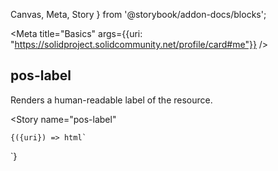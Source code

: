 
  Canvas,
  Meta,
  Story
} from '@storybook/addon-docs/blocks';

<Meta
  title="Basics"
  args={{uri: "https://solidproject.solidcommunity.net/profile/card#me"}}
/>


## pos-label

Renders a human-readable label of the resource.

<Canvas
  withSource="open">
  <Story
    name="pos-label"
  >
    {({uri}) => html`
<pos-resource uri=${uri}>
   <pos-label />
</pos-resource>
    `}
  </Story>
</Canvas>

